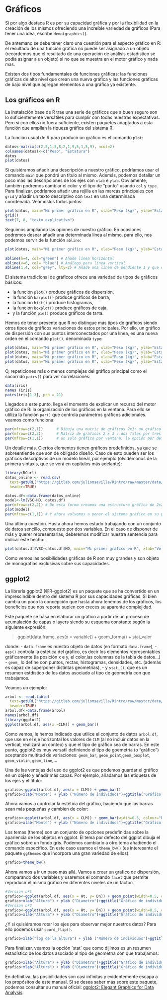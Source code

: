 # Gráficos {#graphics}

Si por algo destaca R es por su capacidad gráfica y por la flexibilidad en la creación de los mismos ofreciendo una increíble variedad de gráficos (Para tener una idea, escribe
`demo(graphics)`).

De antemano se debe tener claro una cuestión para el aspecto gráfico en R: el resultado de una función gráfica no puede ser asignado a un objeto (recordemos que el resultado de una operación de análisis estadístico se podia asignar a un objeto) si no que se muestra en el motor gráfico y nada mas.

Existen dos tipos fundamentales de funciones gráficas: las funciones gráficas de alto nivel que crean una nueva gráfica y las funciones gráficas de bajo nivel que agregan elementos a una gráfica ya existente.

## Los gráficos en R
La instalación base de R trae una serie de gráficos que a buen seguro son lo suficientemente versátiles para cumplir con todas nuestras expectativas. Pero si con ellos no fuera suficiente, existen paquetes adaptados a esta función que amplían la riqueza gráfica del sistema R.

La función usual de R para producir un gráfico es el comando `plot`:
```r
datos<-matrix(c(2,5,1,5,8,2,1,9,5,1,5,9), ncol=2) 
colnames(datos)<-c("Peso", "Estatura")
datos
plot(datos)
```

Si quisiéramos añadir una descripción a nuestro gráfico, podríamos usar el comando `main` que pondrá un título al mismo. Además, podemos detallar un poco más las descripciones de los ejes con `xlab` e `ylab`. Obviamente, también podremos cambiar el color y el tipo de "punto" usando `col` y `type`. Para finalizar, podríamos añadir una rejilla en las marcas principales con `grid` y añadir un texto descriptivo con `text` en una determinada coordenada. Veámoslos todos juntos:

```r
plot(datos, main="Mi primer gráfico en R", xlab="Peso (kg)", ylab="Estatura (m)", col="red")
grid()
text(7, 8, "texto explicativo")
```

Seguimos ampliando las opiones de nuestro gráfico. En ocasiones podremos desear añadir una determinada línea al mismo. para ello, nos podemos servir de la función `abline`:
```r
plot(datos, main="Mi primer gráfico en R", xlab="Peso (kg)", ylab="Estatura (m)", col="red", type="p")
 
abline(h=4, col="green") # Añade línea horizontal 
abline(v=6, col= "blue") # Análogo para línea vertical
abline(1,4, col="grey", lty=2) # Añade una línea de pendiente 1 y que corta al origen en 3 con trazo discontinuo
```


El sistema tradicional de gráficos ofrece una variedad de tipos de gráficos
básicos: 

* la función `plot()` produce gráficos de dispersión, 
* la función `barplot()` produce gráficos de barra, 
* la función `hist()` produce histogramas, 
* la función `boxplot()` produce gráficos de caja, 
* y la función `pie()` produce gráficos de tarta.

Hemos de tener presente que R no distingue más tipos de gráficos siendo otros tipos de gráficos variaciones de estos principales. Por ello, un gráfico de dispersión con sus puntos interconectados por una línea, es una nueva orden en el comando `plot()`, denominada `type`:

```r
plot(datos, main="Mi primer gráfico en R", xlab="Peso (kg)", ylab="Estatura (m)", col="red", type="p")
plot(datos, main="Mi primer gráfico en R", xlab="Peso (kg)", ylab="Estatura (m)", col="red", type="l")
plot(datos, main="Mi primer gráfico en R", xlab="Peso (kg)", ylab="Estatura (m)", col="red", type="b")
plot(datos, main="Mi primer gráfico en R", xlab="Peso (kg)", ylab="Estatura (m)", col="red", type="h")
```

O, repeticiones más o menos complejas del gráfico principal como el socorrido `pairs()` para ver correlaciones:
```r
data(iris)
names (iris)
pairs(iris[1:3], pch = 21)
```

Llegados a este punto, llega el momento de explicar un recurso del motor gráfico de R: la organización de los gráficos en la ventana. Para ello se utiliza la función `par()` que controla parámetros gráficos adicionales. veamos como funciona:

```r
par(mfrow=c(2,1))      # Dibuja una matriz de gráficos 2x1: un gráfico debajo de otro
par(mfrow=c(2,3))      # Matriz de gráficos 2 x 3 : dos filas por tres columnas
par(mfrow=c(1,1))      # un solo gráfico por ventana: la opción por defecto
```

Un detalle más. Ciertos elementos tienen gráficos predefinidos, ya que se sobreentiende que son de obligado diseño. Caso de esto pueden ser los gráficos descriptivos de un modelo lineal, por ejemplo (olvidémonos de la primera sintaxis, que se verá en capítulos más adelante):

```r
library(RCurl)
datos_online <- read.csv(
  text=getURL("https://gitlab.com/juliomsevilla/Rintro/raw/master/data/parc.csv"), 
  header=TRUE)

datos.df<-data.frame(datos_online)
model<-lm(VSC~HD, datos.df)
par(mfrow=c(2,2)) # De esta forma creamos una estructura gráfica de 2x2
plot(model)
par(mfrow=c(1,1)) # Y ahora volvemos a poner el sistema gráfico en su posición original
```

Una última cuestión. Hasta ahora hemos estado trabajando con un conjunto de datos sencillo, compuesto por dos variables. En el caso de disponer de más y querer representarlas, deberemos modificar nuestra sentencia para indicar este hecho:

```r
plot(datos.df$VSC~datos.df$HD, main="Mi primer gráfico en R", xlab="Volumen (m3)", ylab="Altura (m)", col="red", type="p")
```
Como vemos las posibilidades gráficas de R son muy grandes y son objeto de monografías exclusivas sobre sus capacidades.

## ggplot2
La librería ggplot2 [@R-ggplot2] es un paquete que se ha convertido en un imprescindible dentro del sistema R por sus capacidades gráficas. Si bien cambia un poco la concepción que hasta ahora tenemos de los gráficos, los beneficios que nos reporta suplen con creces su aparente complejidad.

Este paquete se basa en elaborar un gráfico a partir de un proceso de acumulación de capas o layers siendo su esquema constante según la siguiente expresión: 

> ggplot(data.frame, aes(x = variable)) + geom_forma() + stat_valor 

donde:
- `data.frame` es nuestro objeto de datos (en formato `data.frame`), 
- `aes()` controla la estética del gráfico, es decir los elementos representables gráficamente (la posición x e y, el color,las columnas de la tabla de datos...)
- `geom_` lo define con puntos, rectas, histogramas, densidades, etc. (además es capaz de superponer distintas geometrías),
- y `stat_()`, que es un resumen estdístico de los datos asociado al tipo de geometría con que trabajamos. 

Veamos un ejemplo:
```r
arbol <- read.table(
  text=getURL("https://gitlab.com/juliomsevilla/Rintro/raw/master/data/Pesadas.txt"), 
  header=TRUE)
arbol.df<-data.frame(arbol)
names(arbol.df)
library(ggplot2)
ggplot(arbol.df, aes(x =CLM)) + geom_bar()
```

Como vemos, le hemos indicado que utilice el conjunto de datos `arbol.df`, que use en el eje horizontal los valores de `CLM` (al no incluir datos en la vertical, realizará un conteo) y que el tipo de gráfico sea de barras. En este punto, ggplot2 es muy versatil definiendo el tipo de goemetría (o "gráfico") aceptando multitud de variaciones: `geom_bar`, `geom_point`,`geom_boxplot`, `geom_violin`, `geom_line`,...

Una de las ventajas del uso de ggplot2 es que podemos guardar el gráfico en un objeto y añadir más capas. Por ejemplo, añadamos las etiquetas de los ejes y el título:
```r
grafico<-ggplot(arbol.df, aes(x = CLM)) + geom_bar()
grafico+xlab("Monte") + ylab ("Número de individuos")+ggtitle("Gráfico de individuos")

```

Ahora vamos a controlar la estética del gráfico, haciendo que las barras sean más pequeñas y cambien de color:
```r
grafico<-ggplot(arbol.df, aes(x = CLM)) + geom_bar(width=0.5, colour="black", fill="red")
grafico+xlab("Monte") + ylab ("Número de individuos")+ggtitle("Gráfico de individuos")

```

Los temas (theme) son un conjunto de opciones predefinidas sobre la apariencia de los objetos en ggplot. El tema por defecto del ggplot dibuja el gráfico sobre un fondo gris. Podemos cambiarlo a otro tema  añadiendo el comando especifico. En este caso usamos el `theme_bw()` (es interesante el paquete `ggthemes` que incorpora una gran variedad de ellos):
```r
grafico+theme_bw()
```

Ahora vamos a ir un paso más allá. Vamos a crear un grafico de dispersión, comparando dos variables y usaremos el comando `facet` que permite reproducir el mismo gráfico en diferentes niveles de un factor:
```r
#Version nº1
grafico<-ggplot(arbol.df, aes(x = Ht, y= Dn)) + geom_point(width=0.5, colour="black", fill="red")
grafico+xlab("Altura") + ylab ("Diametro")+ggtitle("Gráfico de individuos")+ facet_grid(CLM ~.)
#Version nº2
grafico<-ggplot(arbol.df, aes(x = Ht, y= Dn)) + geom_point(width=0.5, colour="black", fill="red")
grafico+xlab("Altura") + ylab ("Diametro")+ggtitle("Gráfico de individuos")+ facet_grid(.~ CLM)
```

¿Y si quisiéramos rotar los ejes para observar mejor nuestros datos? Para ello podemos usar `coord_flip()`.

```r
grafico+xlab("log de la altura") + ylab ("Número de individuos")+ggtitle("Gráfico de individuos")+ facet_grid(.~ CLM)+coord_flip()
```

Para finalizar, veamos la opción ´stat´ que como dijimos es un resumen estadístico de los datos asociado al tipo de geometría con que trabajamos:

```r
grafico+xlab("Altura") + ylab ("Diametro")+ggtitle("Gráfico de individuos")+ stat_smooth()
grafico+xlab("Altura") + ylab ("Diametro")+ggtitle("Gráfico de individuos")+ stat_smooth(method=lm)
```

En definitiva, las posibilidades son casi infinitas y evidentemente escapa a los propósitos de este manual. Si se desea saber más sobre este paquete, podemos consultar su manual oficial: [ggplot2: Elegant Graphics for Data Analysis](http://ggplot2.org/book/).